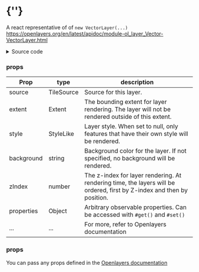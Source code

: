  
<Meta of={VectorLayerStories} />
 
# {'<VectorLayer />'}
 
A react representative of of `new VectorLayer(...)`  
https://openlayers.org/en/latest/apidoc/module-ol_layer_Vector-VectorLayer.html

<Story of={VectorLayerStories.Primary} />

<details>
  <summary>Source code</summary>
```typescript
import VectorSource from 'ol/source/Vector';
import GeoJSON from 'ol/format/GeoJSON';
import { Map, View, VectorLayer } from 'react-openlayers';
import { useRef } from 'react';

export default function(props) {
  const mapRef = useRef();
  const source = new VectorSource({
    url: 'https://openlayers.org/data/vector/ecoregions.json',
    format: new GeoJSON(),
  });

  return (
    <Map ref={mapRef}>
      <VectorLayer 
        source={source}
        background="#1a2b39"
        style={{'fill-color': ['string', ['get', 'COLOR'], '#eee']}}
        properties={{key: 'myLayer'}}
      />
      <View center={[0,0]} zoom={4}/>
    </Map>
  );
}
```
</details>

<br/><br/>
### Cluster Layer
<Story of={VectorLayerStories.ClusterLayer} />

<details>
  <summary>Source code</summary>
```typescript
import VectorSource from 'ol/source/Vector';
import { useRef } from 'react';
import Feature from 'ol/Feature';
import Point from 'ol/geom/Point';
import LineString from 'ol/geom/LineString';
import Polygon from 'ol/geom/Polygon';
import { OSM } from 'ol/source';
import KML from 'ol/format/KML';
import CircleStyle from 'ol/style/Circle';
import Cluster from 'ol/source/Cluster';
import Fill from 'ol/style/Fill';
import Style from 'ol/style/Style';
import Text from 'ol/style/Text';
import { Map, View, VectorLayer, TileLayer, getMarkerImage } from 'react-openlayers';

export default function(props) {

  function getClusterRadius(size) {
    const [minR, maxR, minIn, maxIn] = [10, 40, 1, 300]
    const inputRange = size / (maxIn - minIn);
    const output = minR + (maxR - minR) * inputRange;
    return Math.min(Math.max(output, minR), maxR);
  }

  const source = new Cluster({
    distance: 30,
    source: new VectorSource({
      url: 'https://openlayers.org/en/latest/examples/data/kml/2012_Earthquakes_Mag5.kml',
      format: new KML(),
    }),
  });

  const style = (feature) => {
    const size = feature.get('features').length;
  
    return new Style({
      image: new CircleStyle({
        radius: getClusterRadius(size),
        fill: new Fill({ color: size > 1 ? [255,0,0,0.5] : 'blue' }),
      }),
      text: new Text({text: size, fill: new Fill({color: '#FFF'})})
    });
  };

  return (
    <Map>
      <TileLayer source={new OSM()} />
      <VectorLayer source={source} style={style} />
      <View center={[0,0]} zoom={2}/>
    </Map>
  );
}
```
</details>

### props

| Prop   | type        | description |
| ------ | ----------- | ------------|
| source | TileSource  | Source for this layer. | 
| extent | Extent      | The bounding extent for layer rendering. The layer will not be rendered outside of this extent. |
| style  | StyleLike   | Layer style. When set to null, only features that have their own style will be rendered. |
| background  | string | Background color for the layer. If not specified, no background will be rendered. |
| zIndex | number      | The z-index for layer rendering. At rendering time, the layers will be ordered, first by Z-index and then by position. |
| properties | Object  | Arbitrary observable properties. Can be accessed with `#get()` and `#set()` |
| ...    | ...         | For more, refer to Openlayers documentation |

### props

You can pass any props defined in the 
[Openlayers documentation](https://openlayers.org/en/latest/apidoc/module-ol_layer_Vector-VectorLayer.html)
